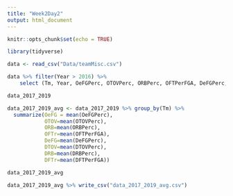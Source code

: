```yaml
---
title: "Week2Day2"
output: html_document
---
```


```r
knitr::opts_chunk$set(echo = TRUE)
```

```r
library(tidyverse)

data <- read_csv("Data/teamMisc.csv")
```

```r
data %>% filter(Year > 2016) %>%
    select (Tm, Year, OeFGPerc, OTOVPerc, ORBPerc, OFTPerFGA, DeFGPerc, DTOVPerc, DRBPerc,DFTPerFGA) -> data_2017_2019

data_2017_2019
```
```r
data_2017_2019_avg <- data_2017_2019 %>% group_by(Tm) %>%
  summarize(OeFG = mean(OeFGPerc),
            OTOV=mean(OTOVPerc),
            ORB=mean(ORBPerc),
            OFTr=mean(OFTPerFGA),
            DeFG=mean(DeFGPerc),
            DTOV=mean(DTOVPerc),
            DRB=mean(DRBPerc),
            DFTr=mean(DFTPerFGA))

data_2017_2019_avg
```
```r
data_2017_2019_avg %>% write_csv("data_2017_2019_avg.csv")
```

